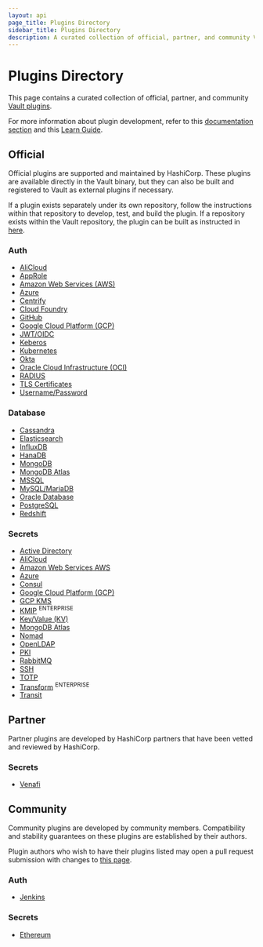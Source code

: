 ```yaml
---
layout: api
page_title: Plugins Directory
sidebar_title: Plugins Directory
description: A curated collection of official, partner, and community Vault plugins.
---
```


# Plugins Directory

This page contains a curated collection of official, partner, and community
[Vault plugins](/docs/internals/plugins).

For more information about plugin development, refer to this [documentation
section](/docs/internals/plugins#plugin-development) and this [Learn
Guide](https://learn.hashicorp.com/vault/developer/plugin-backends).

## Official

Official plugins are supported and maintained by HashiCorp.
These plugins are available directly in the Vault binary, but they can also be
built and registered to Vault as external plugins if necessary.

If a plugin exists separately under its own repository, follow the instructions
within that repository to develop, test, and build the plugin. If a repository
exists within the Vault repository, the plugin can be built as instructed in
[here](/docs/internals/plugins#built-in-plugins).

### Auth

<Columns count={2}>

- [AliCloud](https://github.com/hashicorp/vault-plugin-auth-alicloud)
- [AppRole](/api-docs/auth/approle)
- [Amazon Web Services (AWS)](/api-docs/auth/aws)
- [Azure](https://github.com/hashicorp/vault-plugin-auth-azure)
- [Centrify](https://github.com/hashicorp/vault-plugin-auth-centrify)
- [Cloud Foundry](https://github.com/hashicorp/vault-plugin-auth-cf)
- [GitHub](/api-docs/auth/github)
- [Google Cloud Platform (GCP)](https://github.com/hashicorp/vault-plugin-auth-gcp)
- [JWT/OIDC](https://github.com/hashicorp/vault-plugin-auth-jwt)
- [Keberos](https://github.com/hashicorp/vault-plugin-auth-kerberos)
- [Kubernetes](https://github.com/hashicorp/vault-plugin-auth-kubernetes)
- [Okta](/api-docs/auth/okta)
- [Oracle Cloud Infrastructure (OCI)](https://github.com/hashicorp/vault-plugin-auth-oci)
- [RADIUS](/api-docs/auth/radius)
- [TLS Certificates](/api-docs/auth/cert)
- [Username/Password](/api-docs/auth/userpass)

</Columns>

### Database

<Columns count={2}>

- [Cassandra](/api-docs/secret/databases/cassandra)
- [Elasticsearch](https://github.com/hashicorp/vault-plugin-database-elasticsearch)
- [InfluxDB](/api-docs/secret/databases/influxdb)
- [HanaDB](/api-docs/secret/databases/hanadb)
- [MongoDB](/api-docs/secret/databases/mongodb)
- [MongoDB Atlas](https://github.com/hashicorp/vault-plugin-database-mongodbatlas)
- [MSSQL](/api-docs/secret/databases/mssql)
- [MySQL/MariaDB](/api-docs/secret/databases/mysql-maria)
- [Oracle Database](https://github.com/hashicorp/vault-plugin-database-oracle)
- [PostgreSQL](/api-docs/secret/databases/postgresql)
- [Redshift](/api-docs/secret/databases/redshift)

</Columns>

### Secrets

<Columns count={2}>

- [Active Directory](https://github.com/hashicorp/vault-plugin-secrets-ad)
- [AliCloud](https://github.com/hashicorp/vault-plugin-secrets-alicloud)
- [Amazon Web Services AWS](/api-docs/secret/aws)
- [Azure](https://github.com/hashicorp/vault-plugin-secrets-azure)
- [Consul](/api-docs/secret/consul)
- [Google Cloud Platform (GCP)](https://github.com/hashicorp/vault-plugin-secrets-gcp)
- [GCP KMS](https://github.com/hashicorp/vault-plugin-secrets-gcpkms)
- [KMIP](/api-docs/secret/kmip) <sup>ENTERPRISE</sup>
- [Key/Value (KV)](https://github.com/hashicorp/vault-plugin-secrets-kv)
- [MongoDB Atlas](https://github.com/hashicorp/vault-plugin-secrets-mongodbatlas)
- [Nomad](/api-docs/secret/nomad)
- [OpenLDAP](https://github.com/hashicorp/vault-plugin-secrets-openldap)
- [PKI](/api-docs/secret/pki)
- [RabbitMQ](/api-docs/secret/rabbitmq)
- [SSH](/api-docs/secret/ssh)
- [TOTP](/api-docs/secret/totp)
- [Transform](/api-docs/secret/transform) <sup>ENTERPRISE</sup>
- [Transit](/api-docs/secret/transit)

</Columns>

## Partner

Partner plugins are developed by HashiCorp partners that have been vetted and
reviewed by HashiCorp.

### Secrets

- [Venafi](https://github.com/Venafi/vault-pki-backend-venafi)

## Community

Community plugins are developed by community members. Compatibility and
stability guarantees on these plugins are established by their authors.

Plugin authors who wish to have their plugins listed may open a pull request
submission with changes to [this page](https://github.com/hashicorp/vault/blob/master/website/pages/api-docs/plugins-directory.mdx).

### Auth

- [Jenkins](https://plugins.jenkins.io/hashicorp-vault-plugin)

### Secrets

- [Ethereum](https://github.com/immutability-io/vault-ethereum)
